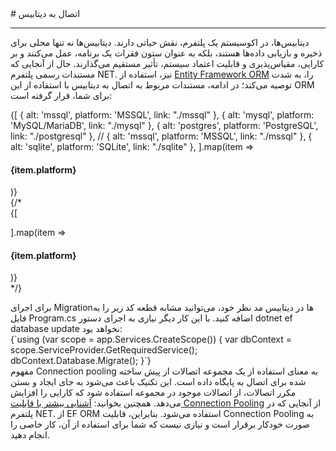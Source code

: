 

<Layout>
<Head>
<title>مستندات اتصال به دیتابیس‌های مختلف در NET. - لیارا</title>
<meta property="og:title" content="مستندات خدمات رایانش ابری لیارا" />
<meta property="og:description" content="مستندات مربوط به نحوه اتصال به دیتابیس‌های مختلف در فریم‌ورک دات‌نت در لیارا"  />
</Head>
# اتصال به دیتابیس 
<hr className="mb-2" />

دیتابیس‌ها، در اکوسیستم یک پلتفرم، نقش حیاتی دارند. دیتابیس‌ها نه تنها محلی برای ذخیره و بازیابی داده‌ها هستند، بلکه به عنوان ستون فقرات یک برنامه، عمل می‌کنند و بر کارایی، مقیاس‌پذیری و قابلیت اعتماد سیستم، تأثیر مستقیم می‌گذارند.
حال از آنجایی که مستندات رسمی پلتفرم NET. نیز، استفاده از <a href="https://learn.microsoft.com/en-us/ef/" className="text-[#2196f3] ">Entity Framework ORM</a> را، به شدت توصیه می‌کند؛ در ادامه، مستندات مربوط به اتصال به دیتابیس با استفاده از این ORM برای شما، قرار گرفته است:

<div className='h-2' />
<div className="grid md:grid-cols-2 gap-4">
            {[
    { alt: 'mssql', platform: 'MSSQL', link: "./mssql" },
    { alt: 'mysql', platform: 'MySQL/MariaDB', link: "./mysql" },
    { alt: 'postgres', platform: 'PostgreSQL', link: "./postgresql" },
    // { alt: 'mssql', platform: 'MSSQL', link: "./mssql" },
    { alt: 'sqlite', platform: 'SQLite', link: "./sqlite" },
  ].map(item =>
    <Link href={item.link}>
    <Card className="flex cursor-pointer w-full items-center justify-between">
        <div className="flex items-center gap-3">
        <div className="w-[40px] p-1  bg-[#333] rounded-lg">
            <PlatformIcon platform={item.alt} />
        </div>
        <h4>
            {item.platform}
        </h4>
        </div>
        <GoArrowLeft className="ml-1" />
    </Card>
    </Link>
            )}
          </div>
{/* 
<div className='h-4' />
<div className="grid md:grid-cols-1 gap-4">
            {[
    
  ].map(item =>
    <Link href={item.link}>
    <Card className="flex cursor-pointer w-full items-center justify-between">
        <div className="flex items-center gap-3">
        <div className="w-[40px] p-1  bg-[#333] rounded-lg">
            <PlatformIcon platform={item.alt} />
        </div>
        <h4>
            {item.platform}
        </h4>
        </div>
        <GoArrowLeft className="ml-1" />
    </Card>
    </Link>
            )}
          </div> */}

<Section id="migrate-db" title="اجرای Migrationها در دیتابیس‌" />
برای اجرای Migrationها در دیتابیس مد نظر خود، 
می‌توانید مشابه قطعه کد زیر را به فایل <Important>Program.cs</Important> اضافه کنید. با این کار دیگر نیازی به اجرای دستور <Important>dotnet ef database update</Important> نخواهد بود:
<div className='h-2' />
<div dir='ltr'>
    <Highlight className="dotnet">
        {`using (var scope = app.Services.CreateScope())
{
    var dbContext = scope.ServiceProvider.GetRequiredService<AppDbContext>();
    dbContext.Database.Migrate();
}`}        
    </Highlight>
</div>

<Section id="connection-pooling-feature" title="قابلیت Connection Pooling" />
مفهوم Connection pooling به معنای استفاده از یک مجموعه اتصالات از پیش ساخته شده برای اتصال به پایگاه داده است. این تکنیک باعث می‌شود به جای ایجاد و بستن مکرر اتصالات، از اتصالات موجود در مجموعه استفاده شود که کارایی را افزایش می‌دهد.
<Alert variant='success'>همچنین بخوانید: <a className="text-[#2196f3] " href="/dbaas/details/connection-pool">آشنایی بیشتر با قابلیت Connection Pooling</a></Alert>
از آنجایی که در پلتفرم NET. از EF ORM استفاده می‌شود. بنابراین، قابلیت Connection Pooling به صورت خودکار برقرار است و نیازی نیست که 
شما برای استفاده از آن، کار خاصی را انجام دهید.



</Layout>